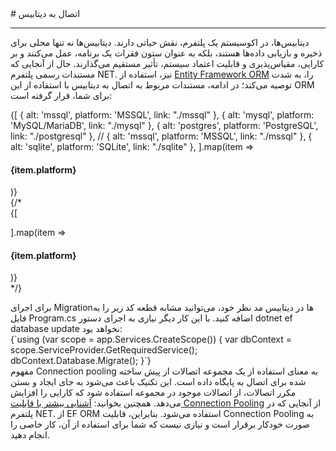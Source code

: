 

<Layout>
<Head>
<title>مستندات اتصال به دیتابیس‌های مختلف در NET. - لیارا</title>
<meta property="og:title" content="مستندات خدمات رایانش ابری لیارا" />
<meta property="og:description" content="مستندات مربوط به نحوه اتصال به دیتابیس‌های مختلف در فریم‌ورک دات‌نت در لیارا"  />
</Head>
# اتصال به دیتابیس 
<hr className="mb-2" />

دیتابیس‌ها، در اکوسیستم یک پلتفرم، نقش حیاتی دارند. دیتابیس‌ها نه تنها محلی برای ذخیره و بازیابی داده‌ها هستند، بلکه به عنوان ستون فقرات یک برنامه، عمل می‌کنند و بر کارایی، مقیاس‌پذیری و قابلیت اعتماد سیستم، تأثیر مستقیم می‌گذارند.
حال از آنجایی که مستندات رسمی پلتفرم NET. نیز، استفاده از <a href="https://learn.microsoft.com/en-us/ef/" className="text-[#2196f3] ">Entity Framework ORM</a> را، به شدت توصیه می‌کند؛ در ادامه، مستندات مربوط به اتصال به دیتابیس با استفاده از این ORM برای شما، قرار گرفته است:

<div className='h-2' />
<div className="grid md:grid-cols-2 gap-4">
            {[
    { alt: 'mssql', platform: 'MSSQL', link: "./mssql" },
    { alt: 'mysql', platform: 'MySQL/MariaDB', link: "./mysql" },
    { alt: 'postgres', platform: 'PostgreSQL', link: "./postgresql" },
    // { alt: 'mssql', platform: 'MSSQL', link: "./mssql" },
    { alt: 'sqlite', platform: 'SQLite', link: "./sqlite" },
  ].map(item =>
    <Link href={item.link}>
    <Card className="flex cursor-pointer w-full items-center justify-between">
        <div className="flex items-center gap-3">
        <div className="w-[40px] p-1  bg-[#333] rounded-lg">
            <PlatformIcon platform={item.alt} />
        </div>
        <h4>
            {item.platform}
        </h4>
        </div>
        <GoArrowLeft className="ml-1" />
    </Card>
    </Link>
            )}
          </div>
{/* 
<div className='h-4' />
<div className="grid md:grid-cols-1 gap-4">
            {[
    
  ].map(item =>
    <Link href={item.link}>
    <Card className="flex cursor-pointer w-full items-center justify-between">
        <div className="flex items-center gap-3">
        <div className="w-[40px] p-1  bg-[#333] rounded-lg">
            <PlatformIcon platform={item.alt} />
        </div>
        <h4>
            {item.platform}
        </h4>
        </div>
        <GoArrowLeft className="ml-1" />
    </Card>
    </Link>
            )}
          </div> */}

<Section id="migrate-db" title="اجرای Migrationها در دیتابیس‌" />
برای اجرای Migrationها در دیتابیس مد نظر خود، 
می‌توانید مشابه قطعه کد زیر را به فایل <Important>Program.cs</Important> اضافه کنید. با این کار دیگر نیازی به اجرای دستور <Important>dotnet ef database update</Important> نخواهد بود:
<div className='h-2' />
<div dir='ltr'>
    <Highlight className="dotnet">
        {`using (var scope = app.Services.CreateScope())
{
    var dbContext = scope.ServiceProvider.GetRequiredService<AppDbContext>();
    dbContext.Database.Migrate();
}`}        
    </Highlight>
</div>

<Section id="connection-pooling-feature" title="قابلیت Connection Pooling" />
مفهوم Connection pooling به معنای استفاده از یک مجموعه اتصالات از پیش ساخته شده برای اتصال به پایگاه داده است. این تکنیک باعث می‌شود به جای ایجاد و بستن مکرر اتصالات، از اتصالات موجود در مجموعه استفاده شود که کارایی را افزایش می‌دهد.
<Alert variant='success'>همچنین بخوانید: <a className="text-[#2196f3] " href="/dbaas/details/connection-pool">آشنایی بیشتر با قابلیت Connection Pooling</a></Alert>
از آنجایی که در پلتفرم NET. از EF ORM استفاده می‌شود. بنابراین، قابلیت Connection Pooling به صورت خودکار برقرار است و نیازی نیست که 
شما برای استفاده از آن، کار خاصی را انجام دهید.



</Layout>